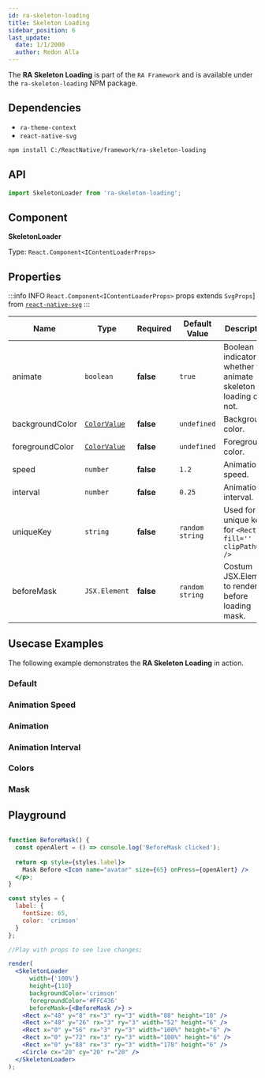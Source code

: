 ```yaml
---
id: ra-skeleton-loading
title: Skeleton Loading
sidebar_position: 6
last_update:
  date: 1/1/2000
  author: Redon Alla
---
```


The **RA Skeleton Loading** is part of the `RA Framework` and is available under the `ra-skeleton-loading` NPM package.

## Dependencies
- `ra-theme-context`
- `react-native-svg`


<Installation title="RA Skeleton Loading" />

```bash npm2yarn
npm install C:/ReactNative/framework/ra-skeleton-loading
```

## API

```jsx
import SkeletonLoader from 'ra-skeleton-loading';
```

## Component

**SkeletonLoader**

Type: `React.Component<IContentLoaderProps>`

## Properties

:::info INFO
`React.Component<IContentLoaderProps>` props extends `SvgProps`] from [`react-native-svg`](https://github.com/software-mansion/react-native-svg)
:::

|  Name   | Type | Required | Default Value | Description |
| -- | -- | -- | -- | -- |
| animate | `boolean` | **false** | `true` | Boolean indicator whether to animate skeleton loading or not. |
| backgroundColor | [`ColorValue`](https://reactnative.dev/docs/colors) | **false** | `undefined` | Background color. |
| foregroundColor | [`ColorValue`](https://reactnative.dev/docs/colors) | **false** | `undefined` | Foreground color. |
| speed | `number` | **false** | `1.2` | Animation speed. |
| interval | `number` | **false** | `0.25` | Animation interval. |
| uniqueKey | `string` | **false** | `random string` | Used for unique key for `<Rect fill='' clipPath='' />` |
| beforeMask | `JSX.Element` | **false** | `random string` | Costum JSX.Element to render before loading mask. |


## Usecase Examples

The following example demonstrates the **RA Skeleton Loading** in action.

### Default


<Default />

### Animation Speed


<AnimationSpeedExample />


### Animation


<AnimationExample />


### Animation Interval


<AnimationInterval />

### Colors


<Colors />

### Mask


<Mask />

## Playground

```jsx live noInline

function BeforeMask() {
  const openAlert = () => console.log('BeforeMask clicked');
    
  return <p style={styles.label}>
    Mask Before <Icon name="avatar" size={65} onPress={openAlert} />
  </p>;
}

const styles = {
  label: {
    fontSize: 65,
    color: 'crimson'
  }
};

//Play with props to see live changes;

render(
  <SkeletonLoader
      width={'100%'}
      height={110}
      backgroundColor='crimson'
      foregroundColor='#FFC436'
      beforeMask={<BeforeMask />} >
    <Rect x="48" y="8" rx="3" ry="3" width="88" height="10" />
    <Rect x="48" y="26" rx="3" ry="3" width="52" height="6" />
    <Rect x="0" y="56" rx="3" ry="3" width="100%" height="6" />
    <Rect x="0" y="72" rx="3" ry="3" width="100%" height="6" />
    <Rect x="0" y="88" rx="3" ry="3" width="178" height="6" />
    <Circle cx="20" cy="20" r="20" />
  </SkeletonLoader>
);
```